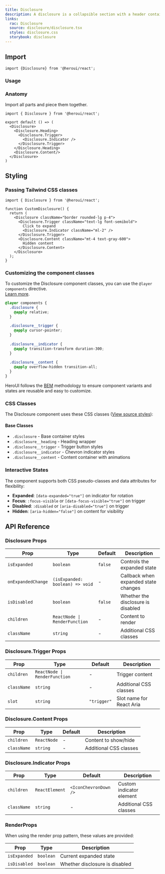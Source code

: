 ```yaml
---
title: Disclosure
description: A disclosure is a collapsible section with a header containing a heading and a trigger button, and a panel that wraps the content.
links:
  rac: Disclosure
  source: disclosure/disclosure.tsx
  styles: disclosure.css
  storybook: disclosure
---
```


## Import

```tsx
import {Disclosure} from '@heroui/react';
```

### Usage

<ComponentPreview 
  name="disclosure-basic"
/>

### Anatomy

Import all parts and piece them together.

```tsx
import { Disclosure } from '@heroui/react';

export default () => (
  <Disclosure>
    <Disclosure.Heading>
      <Disclosure.Trigger>
        <Disclosure.Indicator />
      </Disclosure.Trigger>
    </Disclosure.Heading>
    <Disclosure.Content/>
  </Disclosure>
)
```

## Styling

### Passing Tailwind CSS classes

```tsx
import { Disclosure } from '@heroui/react';

function CustomDisclosure() {
  return (
    <Disclosure className="border rounded-lg p-4">
      <Disclosure.Trigger className="text-lg font-semibold">
        Click to expand
        <Disclosure.Indicator className="ml-2" />
      </Disclosure.Trigger>
      <Disclosure.Content className="mt-4 text-gray-600">
        Hidden content
      </Disclosure.Content>
    </Disclosure>
  );
}
```

### Customizing the component classes

To customize the Disclosure component classes, you can use the `@layer components` directive.
<br/>[Learn more](https://tailwindcss.com/docs/adding-custom-styles#adding-component-classes).

```css
@layer components {
  .disclosure {
    @apply relative;
  }
  
  .disclosure__trigger {
    @apply cursor-pointer;
  }
  
  .disclosure__indicator {
    @apply transition-transform duration-300;
  }
  
  .disclosure__content {
    @apply overflow-hidden transition-all;
  }
}
```

HeroUI follows the [BEM](https://getbem.com/) methodology to ensure component variants and states are reusable and easy to customize.

### CSS Classes

The Disclosure component uses these CSS classes ([View source styles](https://github.com/heroui-inc/heroui/blob/v3/packages/styles/components/disclosure.css)):

#### Base Classes
- `.disclosure` - Base container styles
- `.disclosure__heading` - Heading wrapper
- `.disclosure__trigger` - Trigger button styles
- `.disclosure__indicator` - Chevron indicator styles
- `.disclosure__content` - Content container with animations

### Interactive States

The component supports both CSS pseudo-classes and data attributes for flexibility:

- **Expanded**: `[data-expanded="true"]` on indicator for rotation
- **Focus**: `:focus-visible` or `[data-focus-visible="true"]` on trigger
- **Disabled**: `:disabled` or `[aria-disabled="true"]` on trigger
- **Hidden**: `[aria-hidden="false"]` on content for visibility
 

## API Reference

### Disclosure Props

| Prop | Type | Default | Description |
|------|------|---------|-------------|
| `isExpanded` | `boolean` | `false` | Controls the expanded state |
| `onExpandedChange` | `(isExpanded: boolean) => void` | - | Callback when expanded state changes |
| `isDisabled` | `boolean` | `false` | Whether the disclosure is disabled |
| `children` | `ReactNode \| RenderFunction` | - | Content to render |
| `className` | `string` | - | Additional CSS classes |

### Disclosure.Trigger Props

| Prop | Type | Default | Description |
|------|------|---------|-------------|
| `children` | `ReactNode \| RenderFunction` | - | Trigger content |
| `className` | `string` | - | Additional CSS classes |
| `slot` | `string` | `"trigger"` | Slot name for React Aria |

### Disclosure.Content Props

| Prop | Type | Default | Description |
|------|------|---------|-------------|
| `children` | `ReactNode` | - | Content to show/hide |
| `className` | `string` | - | Additional CSS classes |

### Disclosure.Indicator Props

| Prop | Type | Default | Description |
|------|------|---------|-------------|
| `children` | `ReactElement` | `<IconChevronDown />` | Custom indicator element |
| `className` | `string` | - | Additional CSS classes |

### RenderProps

When using the render prop pattern, these values are provided:

| Prop | Type | Description |
|------|------|-------------|
| `isExpanded` | `boolean` | Current expanded state |
| `isDisabled` | `boolean` | Whether disclosure is disabled |